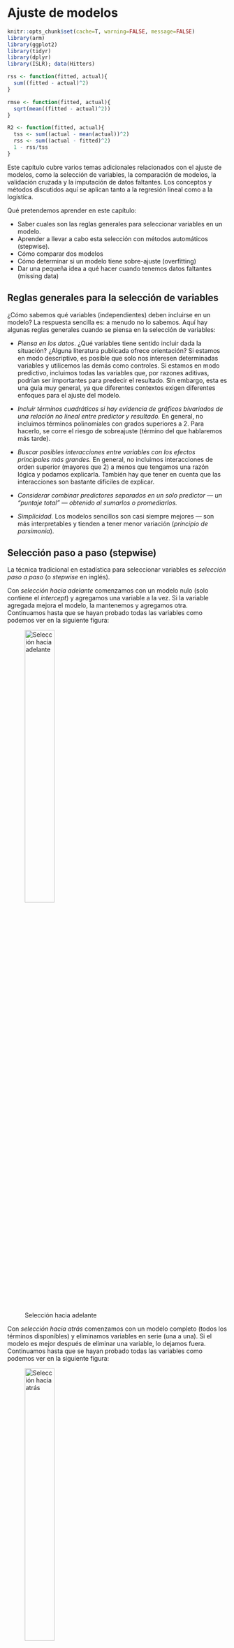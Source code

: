 # Ajuste de modelos

```r
knitr::opts_chunk$set(cache=T, warning=FALSE, message=FALSE)
library(arm)
library(ggplot2)
library(tidyr)
library(dplyr)
library(ISLR); data(Hitters)

rss <- function(fitted, actual){
  sum((fitted - actual)^2)
}

rmse <- function(fitted, actual){
  sqrt(mean((fitted - actual)^2))
}

R2 <- function(fitted, actual){
  tss <- sum((actual - mean(actual))^2)
  rss <- sum((actual - fitted)^2)
  1 - rss/tss
}
```

Este capítulo cubre varios temas adicionales relacionados con el ajuste de modelos, como la selección de variables, la comparación de modelos, la validación cruzada y la imputación de datos faltantes. Los conceptos y métodos discutidos aquí se aplican tanto a la regresión lineal como a la logística.


Qué pretendemos aprender en este capítulo:

- Saber cuales son las reglas generales para seleccionar variables en un modelo.
- Aprender a llevar a cabo esta selección con métodos automáticos (stepwise).
- Cómo comparar dos modelos
- Cómo determinar si un modelo tiene sobre-ajuste (overfitting)
- Dar una pequeña idea a qué hacer cuando tenemos datos faltantes (missing data)


## Reglas generales para la selección de variables

¿Cómo sabemos qué variables (independientes) deben incluirse en un modelo? La respuesta sencilla es: a menudo no lo sabemos. Aquí hay algunas reglas generales cuando se piensa en la selección de variables:

- *Piensa en los datos*. ¿Qué variables tiene sentido incluir dada la situación? ¿Alguna literatura publicada ofrece orientación? Si estamos en modo descriptivo, es posible que solo nos interesen determinadas variables y utilicemos las demás como controles. Si estamos en modo predictivo, incluimos todas las variables que, por razones aditivas, podrían ser importantes para predecir el resultado. Sin embargo, esta es una guía muy general, ya que diferentes contextos exigen diferentes enfoques para el ajuste del modelo.

- *Incluir términos cuadráticos si hay evidencia de gráficos bivariados de una relación no lineal entre predictor y resultado.* En general, no incluimos términos polinomiales con grados superiores a 2. Para hacerlo, se corre el riesgo de sobreajuste (término del que hablaremos más tarde).

- *Buscar posibles interacciones entre variables con los efectos principales más grandes.* En general, no incluimos interacciones de orden superior (mayores que 2) a menos que tengamos una razón lógica y podamos explicarla. También hay que tener en cuenta que las interacciones son bastante difíciles de explicar.

- *Considerar combinar predictores separados en un solo predictor --- un "puntaje total" --- obtenido al sumarlos o promediarlos.*

- *Simplicidad.* Los modelos sencillos son casi siempre mejores --- son más interpretables y tienden a tener menor variación (*principio de parsimonia*).

## Selección paso a paso (stepwise)

La técnica tradicional en estadística para seleccionar variables es *selección paso a paso* (o *stepwise*  en inglés).

Con *selección hacia adelante* comenzamos con un modelo nulo (solo contiene el *intercept*) y agregamos una variable a la vez. Si la variable agregada mejora el modelo, la mantenemos y agregamos otra. Continuamos hasta que se hayan probado todas las variables como podemos ver en la siguiente figura:

![Selección hacia adelante](figures/fwd_stepwise.png){width=40%}

Con *selección hacia atrás* comenzamos con un modelo completo (todos los términos disponibles) y eliminamos variables en serie (una a una). Si el modelo es mejor después de eliminar una variable, lo dejamos fuera. Continuamos hasta que se hayan probado todas las variables  como podemos ver en la siguiente figura:

![Selección hacia atrás](figures/bwd_stepwise.png){width=40%}

*Selección hacia adelante seguida de selección hacia atrás (saltos)*. Consiste en ir realizando en cada paso una selección hacia adelante o hacia atrás en función del mejor paso que podamos hacer.

Desafortunadamente, estos procedimientos de ajuste manual son defectuosos. Dependen del orden en el que se agregan o excluyen las variables y, a menudo, no seleccionarán el mejor modelo. Además, por ejemplo, supongamos que tenemos una base de datos con $k$ = 13 variables predictoras, lo que significa que hay $2^k$ o `r 2^ 13` modelos posibles que podríamos ajustar y eso sin tener encuenta la posible introducción de interacciones o términos polinómicos. Este es un espacio extremadamente grande para buscar el mejor modelo, y la búsqueda es computacionalmente costosa y requiere mucho tiempo. Realizar tal búsqueda manualmente sería prácticamente imposible.

## Comparación de modelos 

Ya estamos familiarizados con los términos $R^2$, RMSE y RSS. Éstos nos servirán como herramientas para comparar modelos. En general, si agregamos una variable y $R ^2$ sube y RMSE / RSS baja, entonces el modelo con la variable adicional siempre es mejor. La cantidad de variación explicada ha aumentado. Sin embargo, como siempre en estadística debemos preguntarnos ¿es este aumento estadísticamente significativo?. Este hecho también introduce un nuevo problema: el sobreajuste. Sabemos que el, $R^2$ ajustado penaliza el ajuste teniendo en cuenta el número de predictores y podría ser una solución. También tenemos otra posibilidad para penalizar la complejidad de los modelos usando métodos de criterio de información como el AIC (Akaike Information Criterion).

$$\mathrm {AIC} = - 2 \ln(L) + 2k$$

donde $k$ es el número de parámetros estimados en el modelo, $L$ es el valor maximizado de la función de verosimilitud del modelo y $ln$ es el logaritmo natural. Dado un conjunto de modelos candidatos para los datos, el modelo preferido es el que tiene el valor de AIC más bajo. Al penalizar por $k$ más grandes (garantizados por el término final, $+ 2k$), AIC intenta protegerse contra el sobreajuste. Es posible, entonces, observar $R^2$ aumentar con la adición de predictores, mientras que AIC baja.

También podemos comparar modelos con una prueba estadística formal utilizando la 
prueba de razón de verosimilitud (LRT por sus siglas en inglés):

$$
2 \times [\ln(L_{a}) - \ln(L_{c})]
$$
donde $\ln(L_{c})$ es el logaritmo de la probabilidad del modelo actual (o basal) y $\ln (L_{a})$ es el logaritmo de la probabilidad del modelo alternativo con predictores adicionales. La función `lrtest ()` en el paquete `lmtest` implementa el test LRT. La función `anova ()` en R base también comparará modelos usando una prueba F.

Vamos a ilustrar algunos de ejemplos de comparación de modelos usando los datos de Hitters del paquete ISLR que tiene información sobre bateadores de la Major League de USA entre los años 1986 y 1987. Estamos interesados en crear un modelo para predecir el salario de los bateadores (variable `Salary`). Partimos de un modelo nulo:

```r
gc()
```


```r
library(ISLR)
data(Hitters)
display(null <- lm(Salary ~ 1, data = Hitters))
round(mean(Hitters$Salary, na.rm = TRUE),2)
```


Un modelo nulo consiste solo en una intersección, cuyo coeficiente, como podemos ver, es solo la media de Salario. La pregunta clave es si a medida que hacemos un modelo más complejo esa complejidad está justificada. Es decir, si agregar predictores no solo reduce el sesgo sino que lo hace sin aumentar indebidamente la varianza. Veámos qué ocurre si agreguamos más predictores.

```r
library(lmtest)
display(h1 <- lm(Salary ~ Hits, data = Hitters))
lrtest(null, h1)
anova(null, h1)
as.matrix(AIC(null, h1))
```

La variable Hits es estadísticamente significativ, ya que el IC del 95% no incluye 0 (4,39 $\pm$ 2 x 0,56) (o el p-valor del test de Score es $<0.05$). Estos tres métodos coinciden en que el modelo con Hits es una mejora con respecto al modelo nulo. En el caso de `lrtest ()` y `anova ()`, el p-valor representa los resultados de una prueba estadística (prueba chi-cuadrado y prueba F, respectivamente) para determinar si el segundo modelo más complejo es un mejor ajuste a los datos. ¿Agregar un predictor adicional, AtBat, mejora aún más el modelo?

```r
display(h2 <- lm(Salary ~ Hits + AtBat, data = Hitters))
lrtest(h1, h2)
anova(h1, h2)
as.matrix(AIC(h1, h2))
```

Los resultados son ambiguos. El $R^2$ aumenta, mientras que AIC, el logaritmo de la probabilidad y el RSS disminuyen, pero la disminución en los dos últimos casos no es estadísticamente significativa. (Este resultado es consistente con el hecho de que AtBat no es en sí mismo estadísticamente significativo, ya que el IC del 95% para AtBat incluye 0: -1.22 $\pm$ 2 x .64). ¿Deberíamos dejar AtBat en el modelo? No mejora mucho el ajuste, si es que lo hace, al tiempo que agrega complejidad. Entonces, deberíamos sacarlo. Desafortunadamente, estas opciones a menudo no son claras, razón por la cual el ajuste de modelos a veces parece más un arte que una ciencia.

Para implementar el método de selección, seguiríamos agregando variables y comparando modelos usando `lrtest ()` o `anova ()` con el fin de encontrar el mejor ajuste posible. Sin embargo, un problema con este procedimiento es que el orden en el que recorremos los predictores afectará nuestras decisiones de selección porque el impacto de cada predictor en el ajuste del modelo depende de la presencia de los demás. Por ejemplo, supongamos que agregamos AtBat más adelante en el proceso de selección:


```r
h3 <- lm(Salary ~ Hits + Years + HmRun + RBI + Walks + Assists, 
         data = Hitters)
h4 <- lm(Salary ~ Hits + Years + HmRun + RBI + Walks + Assists + AtBat,
         data = Hitters)
lrtest(h3, h4)
as.matrix(AIC(h3, h4))
```

Ahora AtBat mejora claramente el ajuste, pero nunca lo hubiéramos descubierto si ya lo hubiéramos descartado. Esto es preocupante. ¿Existe una forma mejor de seleccionar variables? Quizás, veámoslo.

## Métodos de selección automática

Se han desarrollado algoritmos para buscar en el espacio de modelos de manera eficiente el modelo óptimo. Sin embargo, desde el principio conviene tener cuidado con la selección automática de variables. *La elección de variables no debe ser un proceso mecánico.* Debemos, en cambio, buscar comprender el proceso de generación de datos. De hecho, el mayor beneficio de la selección manual por pasos consiste menos en producir un buen modelo que en la comprensión obtenida al ajustar muchos modelos y ver, mediante prueba y error, qué predictores son más reactivos con el resultado. Especialmente cuando se trata de descripción, los algoritmos de selección automática de variables son solo herramientas para explorar sus datos y pensar en modelos.

La función `step ()` en R base automatiza la selección de variables paso a paso usando AIC.


```r
mod.fow <- stats::step(lm(Salary ~ ., data = Hitters), trace = FALSE,
                       direction = "forward")
summary(mod.fow)
```

NOTE: Uso `stats::step()` en vez de `step()` para asegurar que usamos la función `step()` de la librería `stats` ya que la función `step()` también está en otra libería que también está carga a posteriori (`recipies`) y R siempre usa la función que tiene en el nivel más alto.


La selección hacia adelante se estableció en 19 predictores con un $R^2$ de .55. Notamos que no todas las variables son significativas mediante el test de Score (ver columna `Pr(>|t|)`), ya que el criterio de entrada no es del 0.05 si no del 0.1


```r
mod.back <- stats::step(lm(Salary ~ ., data = Hitters), trace = FALSE, 
                        direction = "backward")
summary(mod.back)
```

La selección hacia detrás se estableció en 10 predictores con un $R^2$ de .54. Con muchas menos variables, somos capaces de explicar prácticamente la misma variabilidad. Además prácticamente todas las variables son significativas según el test de score. 


La función `regsubsets ()` en el paquete `leaps` realiza una búsqueda exhaustiva del espacio modelo utilizando el algoritmo de saltos (adelante y atrás) para la selección de variables.


```r
library(leaps)
plot(regsubsets(Salary ~ ., data = Hitters, method = "exhaustive", nbest = 1))
```

El gráfico presenta diferentes modelos que pueden ser buenos candidatos organizados según el BIC ($\mathrm{BIC} = {\ln(n) k - 2 \ ln ({L})}$, donde $L$ es el valor de máxima verosimilitud, $n$ es el número de observaciones, $k$ es el número de parámetros y $ln$ es el logaritmo natural). Como el AIC, el BIC penaliza por la complejidad del modelo. Un BIC más bajo es mejor. El modelo con el BIC más bajo es el bastante simple en la parte superior de la figura: *intercept*, AtBat, Hits, Walks, CRBI, Division y PutOuts. Si reajustamos un modelo con estos predictores usando `lm ()` encontramos que tiene un $R^2$ de .4972 , que tampoco está muy lejos del valor obtenido con un método hacia adelante y con muchísimas menos variables (principio de parsimonia). Notemos que, además, todos los coefecientes de este modelo (a excepción del *intercept*, pero que es necesario introducir) son estadísticamente significativos según el test de score:


```r
mod.regsub <- lm(Salary ~ AtBat + Hits + Walks + CRBI + Division + PutOuts,
                 data = Hitters)
summary(mod.regsub)
```


```
**IMPORTANTE:** ¿Es este modelo realmente mejor? El algoritmo hizo una búsqueda exhaustiva del espacio de modelos y, sin embargo, arrojó un modelo con $R^2$ un poco más bajo. ¿Cómo podría ser mejor? (probablemente lo sea). Si bien el sesgo en este modelo será mayor que en el modelo más grande seleccionado por la función `step ()`, la varianza probablemente sea menor. Recuerde: el sesgo se refiere al rendimiento del modelo dentro de la muestra y la varianza se refiere al rendimiento del modelo fuera de la muestra: cómo se comporta el modelo cuando encuentra nuevos datos. Si el modelo tiene un rendimiento deficiente en datos nuevos, con una gran discrepancia entre el rendimiento dentro y fuera de la muestra, entonces está sobreajustado. AIC, BIC y $R^2$ ajustado penalizan por la complejidad del modelo para evitar el sobreajuste y tenderán a seleccionar modelos con mayor sesgo y menor varianza.
```


## Validación cruzada

La validación cruzada (CV por sus siglas en inglés) es la técnica que usamos para evaluar si un modelo está sobreajustado y para estimar cómo funcionará con nuevos datos.

El sobreajuste es un peligro importante en el análisis predictivo, especialmente cuando se utilizan algoritmos de aprendizaje automático que, sin el ajuste adecuado, puede aprender datos de nuestra muestra casi a la perfección, esencialmente ajustando el ruido (o variabilidad). Cuando se utiliza un modelo de este tipo para predecir nuevos datos, con un ruido (o variabilidad) diferente, el rendimiento del modelo puede ser sorprendentemente malo. Usamos CV para ayudarnos a identificar y evitar tales situaciones. ¿Cómo podemos hacer esto? Muchos algoritmos de aprendizaje automático requieren que el usuario especifique ciertos parámetros (hiper-parámetros). Veremos más adelante que, por ejemplo, necesitaremos especificar un valor para $m$ que corresponde al número de predictores elegidos al azar que se utilizarán en cada división de árbol cuando usemos "random forest" como algoritmo de aprendizaje. Cuanto menor sea $m$, más simple será el árbol. Podemos usar CV para elegir el valor de $m$ que minimiza la variación y reduce el sobreajuste. La regresión lineal no tiene parámetros que debe especificar el usuario, pero la CV aún nos ayuda a evaluar cuánto podría sobreajustarse un modelo a los datos de muestra.


De manera breve, los algoritmos de cross-validation se pueden resumir como:

   - Reserva una parte pequeña de los datos
   - Crea (o entrena) el modelo usando el resto de datos
   - Testa el modelo en los datos reservados.

A continuación se describen algunas de las distintas técnicas de validación cruzada que existen.


### Validación en un conjunto de datos externo

La versión más simple de CV es el llamado método de conjunto de validación, que consta de los siguientes pasos:


1. *Dividir los datos de la muestra en dos partes: un conjunto de entrenamiento y otro de validacións.* Los investigadores usan diferentes proporciones, pero es común seleccionar al azar el 70% de los datos como conjunto de entrenamiento y el 30% como conjunto de prueba o validación. . (Obviamente, debemos tener suficientes datos en la muestra para ajustar un modelo después de dividir los datos). Debido a que CV se basa en un muestreo aleatorio, nuestros resultados variarán a menos que usemos `set.seed ()`. Demostraremos usando los datos de Hitters, usando solo casos completos (esto es importante, no tener missings - veremos más adelante alguna forma de solucionar este problema).

```r
set.seed(123)
Hitters_complete <- Hitters[complete.cases(Hitters), ]
rows <- sample(nrow(Hitters_complete), .7 * nrow(Hitters_complete))
train <- Hitters_complete[rows, ]
test <- Hitters_complete[-rows, ]
```

2. *Ajustar un modelo en el conjunto de entrenamiento* usando un procedimiento de selección de variables apropiado. Crearemos dos modelos para comparar: uno con todas las variables, luego otro con solo las variables elegidas por `regsubsets ()`.

```r
full_model <- lm(Salary ~., data = train)
select_model <- lm(Salary ~ AtBat + Hits + Walks + CRBI + Division + PutOuts, data = train)
```

3. *Utilizar ese modelo para predecir en el conjunto de prueba.* El rendimiento en el conjunto de prueba es la estimación de CV para el rendimiento fuera de la muestra del modelo.


```r
results <- data.frame(Model = c("Modelo completo muestra entrenamiento",
                                "Modelo seleccionado muestra entrenamiento",
                                "Modelo completo muestra validación",
                                "Modelo seleccionado muestra validación"),
                      RMSE = round(c(rmse(fitted(full_model), train$Salary),
                               rmse(fitted(select_model), train$Salary),
                               rmse(predict(full_model, newdata = test), test$Salary), 
                               rmse(predict(select_model, newdata = test), test$Salary)),1))
results
```


Podemos ver que el modelo completo está sobreajustado --- el RMSE dentro de la muestra es mejor que el RMSE fuera de muestra --- mientras que el modelo seleccionado elegido por `regsubsets ()` usando BIC no está sobreajustado. De hecho, el modelo seleccionado funciona mucho mejor fuera de la muestra que dentro de la muestra, aunque este resultado en particular es probablemente una cuestión de azar, una función de división aleatoria que estamos usando. Sin embargo, en general, estos resultados ilustran el peligro de la complejidad del modelo y por qué tiene sentido elegir predictores utilizando medidas de ajuste del modelo que penalicen la complejidad. Los modelos simples tienden a generalizar mejor. Esta figura muestra estas relaciones:

![Sobreajuste](figures/overfit.png)


### Leave-one-out cross validation (LOOCV)

Este método funciona de la siguiente manera:


   - Extrae una observación de los datos y usa el resto para entrenar el modelo
   - Testa el modelo con la observación que ha sido extraída en el paso anterior y guarda el error asociado a esa predicción
   - Repite el proceso para todos los puntos
   - Calcula el error de predicción global usando el promedio de todos los errores estimados en el paso 2.


Veremos más adelante cómo hacer estos cálculos con una libería específica. De momento, para que aprendáis cómo funciona esta metodología, debéis realizar el siguiente ejercicio

-----------------------------------------------------
**EJERCICIO** (Entrega en Moodle: P2-LOOCV):

Crea una función R que lleve a cabo el procedimiento de LOOCV y estima el valor de LOOCV para el modelo completo (`full_model`) y el modelo seleccionado (`select_model`) del ejemplo anterior.
-----------------------------------------------------


### K-fold cross validation (K-fold CV)


La diferencia con LOOCV es que este método evalúa el comportamiento del modelo en un conjunto de datos de distingo tamaño (K). El algoritmo es el siguiente:

   - Separa los datos en k-subconjuntos (k-fold) de forma aleatoria
   - Guarda uno de los subconjuntos de datos y entrena el modelo con el resto de individuos
   - Testa el modelo con los datos resevados y guarda el error de predicción promedio.
   - Repite el proceso hasta que los k subconjuntos hayan servido de muestra test.
   - Calcula el promedio de los k errores que han sido guardados. Este valor es el error de cross-validación y nos sirve para evaluar el comportamiento de nuestro modelo como si lo usáramos en una base de datos externa.


La principal ventaja de este método respecto a LOOCV es el coste computacional. Otra ventaja que no es tan obvia, es que este método a menudo da mejores estimaciones del error del modelo que LOOCV^[James et al. 2014].

Una pregunta típica es cómo se escoje el valor óptimo de K. Valores pequeños de K da estimaciones sesgadas. Por otro lado, valores grandes de K están menos sesgados, pero tienen mucha variabilidad. En la práctica, normalmente se usan valores de k = 5 or k = 10, ya que estos valores se han mostrado de forma empírica como los que tienen tasas de error estimadas no demasiado sesgadas ni con mucha varianza.

Al igual que en el caso anterior veremos unas liberías adecuadas para hacer estos análisis de forma eficiente. De momento realiza el siguiente ejercicio:


-----------------------------------------------------
**EJERCICIO** (Entrega en Moodle: P2-Kfold):

Crea una función R que lleve a cabo el procedimiento de K-fold CV y estima el valor de K-fold CV para el modelo completo (`full_model`) y el modelo seleccionado (`select_model`) del ejemplo anterior. Haz que la función tenga un parámetro que dependa de K, y da los resultados para K=5 y K=10.
-----------------------------------------------------

### Uso de CV para estimar el hiper-parámetro

Si el algoritmo de aprendizaje automático que vamos a utilizar para realizar predicciones tiene un parámetro que controla el comportamiento (por ejemplo grado de polinomio en regresión no lineal, o el número de nodos en árboles de clasificación) éste podría elegirse de forma que minimizara el error de clasificación. Esta selección también puede dar problemas de sobre ajuste ya que podríamos seleccionar de forma que ajustara perféctamente a nuestros datos. 

Para evitar el problema, se puede utilizar cualquiera de las técnicas vistas con anterioridad. Aquí tenemos un ejemplo donde se ha usado un modelo de aprendizaje que se basa en introducir términos polinómicos de varaibles para realizar una mejor predicción mediante regresión lineal usando sólo términos lineales. 

![Sobreajuste según un hiper-parámetro](figures/cv_hyper.png){width=60%}

### Uso de bootstrap 

Si en vez de partir nuestra muestra en $K$ submuestras, realizamos una selección aleatoria de muestras con reemplazamiento, nos encontraremos ante una aproximación de tipo *bootstrap* que es una técnica muy usada en estadística para hacer inferencia cuando la distribución del estadístico es desconocida basada en el remuestreo [[aquí](https://biocosas.github.io/R/100_bootstrap.html) tenéis una descripción sencilla de esta metodología]. 

![Boostrap](figures/bootstrap_1.jpg){width=60%}

![Boostrap](figures/bootstrap_2.png){width=60%}


De manera que el procedimiento *bootstrap* aplicado a regresión sería:

  - Sacar una muestra aleatoria con remplazamiento de tamaño $n$ de nuestros datos (tenemos $n$ observaciones)
  - Guardar las muestras que no han sido seleccionadas (datos de prueba)
  - Entrena el modelo con la muestra *bootstrap*
  - Testa el modelo con los datos de prueba y guarda el error de predicción promedio.
   - Repite el proceso $B$ veces 
   - Calcula el promedio de los $B$ errores que han sido guardados. Este valor es el error *bootstrap* y nos sirve para evaluar el comportamiento de nuestro modelo.

-----------------------------------------------------
**EJERCICIO** (Entrega en Moodle: P2-bootstrap):

Crea una función R que lleve a cabo el procedimiento *boostrap* y estima el valor de este método para el modelo completo (`full_model`) y el modelo seleccionado (`select_model`) del ejemplo anterior. Haz que la función tenga un parámetro que dependa de $B$, y da los resultados para B=25, B=50 y B=100. Comenta brevemente los resultados
-----------------------------------------------------





## Imputación de datos faltantes

La mayoría de métodos para aprendizaje automático requiren casos completos. Sin embargo, los datos reales a menudo tienen observaciones faltantes. La función `lm ()`, analiza casos completos sin indicar nada al usuario, pero ... ¿Deberíamos eliminar estas filas o imputar las observaciones que faltan? Casi siempre es mejor imputar, aunque, en la práctica puede que no valga la pena imputar algunas observaciones faltantes, ya que eliminarlas no suele cambiar el ajuste en absoluto. La imputación de datos faltantes es un tema extenso y complicado; aquí haremos una breve introducción y discutiremos los principales temas a tener en cuenta.

Tipos de valores perdidos:

- *Falta completamente al azar (MCAR por sus siglas en inglés)*: la probabilidad de que falte una observación es la misma para todos los casos. Eliminar los casos que faltan en esta instancia no causará sesgos, aunque es posible que perdamos información.

- *Missing at random (MAR pos sus siglas en inglés)*: la probabilidad de que falte una observación depende de un mecanismo conocido. Por ejemplo, es menos probable que algunos grupos respondan encuestas. Si conocemos la pertenencia a un grupo, podemos eliminar las observaciones faltantes siempre que incluyamos el grupo como factor en una regresión. Sin embargo, generalmente podemos hacer algo mejor que simplemente eliminar estos casos.

- *Missing not at random (MNAR por sus siglas en inglés) *: la probabilidad de que falte una observación depende de algún mecanismo desconocido --- una variable no observada. Tratar los problemas del MNAR es difícil o incluso imposible.


Nos centraremos en los problemas MAR. Una solución simple es completar o *imputar* los valores MAR. Hay dos estrategias principales:

**Imputación simple** reemplaza los valores perdidos según una estadística univariante o un modelo de regresión multivariable. Existen muchas librerías que implementan diferentes métodos (en este curso veremos algunas). En la imputación con medianas imputamos los datos faltantes usando la mediana de la variable que presenta datos faltantes (La mediana es mejor que la media cuando los datos de la columna están sesgados). Podemos imputar también usando KNN o *random forest* creando un modelo multivariante de las observaciones faltantes usando otras variables y usar ese modelo para predecir los valores faltantes.

El problema con la imputación simple, teóricamente, es que la variabilidad de la variable imputada es menor de lo que habría sido la variabilidad en la variable real, creando un sesgo hacia 0 en los coeficientes. Por tanto, mientras que la eliminación pierde información, la imputación única puede provocar sesgos. (Sin embargo, no me queda claro cuán grande es este problema en la práctica).


La **imputación múltiple** aborda estos problemas imputando los valores faltantes con un modelo multivariante, pero agregando la variabilidad de nuevo al volver a incluir la variación del error que normalmente veríamos en los datos. El término "múltiple" en la imputación múltiple se refiere a los múltiples conjuntos de datos creados en el proceso de estimación de los coeficientes de regresión. Los pasos son los siguientes:

1. Crear $m$ conjuntos de datos completos con valores perdidos imputados. Las imputaciones se realizan extrayendo aleatoriamente distribuciones de valores plausibles para cada vector de columna (variables).

2. Ajustar un modelo lineal en cada conjunto de datos imputados y almacene $\hat \beta$s y SE.

3. Promediar los $\hat \beta$s y combinar los SE para producir coeficientes basados en múltiples conjuntos de datos imputados. Específicamente, 

$$\hat \beta_ {j} = \frac {1} {m} \sum_ {i} \hat \beta_ {ij}$$
y

$$s ^ 2_j = \frac {1} {m} \sum_{i} s^2_{ij} + var \hat \beta_ {ij} (1 + 1 / m),$$ 

donde $\hat \beta_{ij}$ y $s_{ij}$ son las estimaciones y los errores estándar del resultado imputado $i^{th}$ para $i=1, ..., m$ y para el parámetro $j^{th}$.

La imputación múltiple funciona mejor para la descripción que para la predicción, y probablemente sea preferible a la imputación única si sólo queremos estimar coeficientes. Para la predicción (como es el caso del aprendizaje automático), normalmente bastará con utilizar imputación simple.

Demostraremos métodos de imputación utilizando los datos de Carseats del paquete ISLR. Este es un conjunto de datos simulado de ventas de asientos de coche, del cual eliminaremos aleatoriamente el 25% de las observaciones usando la función `prodNA ()` en el paquete `missForest` (teniendo cuidado de dejar la variable de resultado, Sales, intacta).


```r
library(missForest)
data(Carseats, package="ISLR")
levels(Carseats$ShelveLoc) <- c("Bad","Medium","Good") # Reordenamos los niveles de la variable

set.seed(123)
carseats_missx <- prodNA(Carseats[,-1], noNA=.25)
carseats_miss <- cbind(Sales=Carseats[, 1], carseats_missx)
glimpse(carseats_miss)
```

Observamos que hay datos faltantes. Podemos tener una estadística global de la falta de información que hay en nuestros tanto de forma numérica mediante la librería `skimr`: 

```r
skimr::skim(carseats_miss)
```

Comprobamos como la falta de información en las variables (excepto 'Sales') es de aproximadamente el 25% (columna `complete_rate` ~ 75%). Pero si tuviéramos que analizar datos de dos o más covariables, el porcentaje de datos completos disminuiría radicalmente. 

```r
# Total de individuos
nrow(carseats_miss)

# Total de individuos con casos completos
carseats_miss %>% complete.cases() %>% sum()
```

Es decir, si tuviéramos que estimar un modelo con todas las variables de nuestra base de datos sólo dispondríamos de información efectiva para 23 individuos del total de 400. 

La librería `VIM` nos puede ayudar a tener esta información de forma gráfica:

```r
library(VIM)
aggr(carseats_miss)
```



Ahora faltan muchas observaciones. Cuando ajustamos un modelo de regresión para la variable Sales observamos que `lm ()` analiza casos completos y se estima un modelo basado en un subconjunto muy pequeño de datos.

```r
display(lm(Sales ~ CompPrice + Income + Advertising + Population + Price, data = carseats_miss))
```

Sólo tenemos 93 observaciones de las 400 originales! Demostraremos la imputación múltiple usando la función `mice ()` de la librería `mice`.  

```r
library(mice)
names(Carseats)
carseats_imp <- mice(carseats_miss, printFlag = F)
```

El objeto `carseats_imp` incluye (entre muchas otras cosas) $m$ conjuntos de datos imputados (la configuración predeterminada es $m$ = 5). Los conjuntos de datos imputados difieren porque las imputaciones se extraen aleatoriamente de distribuciones de valores plausibles. Podemos visualizar la variabilidad de los predictores en estos conjuntos de datos imputados usando la función `densityplot ()`.


```r
library(lattice)
densityplot(carseats_imp)
```

Las líneas azules continuas representan la distribución real de los predictores, mientras que las líneas rojas muestran las distribuciones imputadas. El siguiente paso es usar estos conjuntos de datos imputados para promediar los $\beta$s y los SE utilizando la función `pool ()` de la librería `mice`.


```r
carseats_model_imp <- with(data = carseats_imp, 
     exp = lm(Sales ~ CompPrice + Income + Advertising + Population + Price))
mi <- summary(pool(carseats_model_imp))
```


Estos coeficientes son similares a los del modelo anterior ajustado utilizando los datos no imputados, pero deberían estar más cerca de los valores de la población porque, en lugar de simplemente eliminar los casos incompletos, utiliza información de distribución para hacer suposiciones fundamentadas sobre los datos faltantes. La imputación múltiple funciona mejor para fines de descripción --- estimar coeficientes para informar en un artículo académico, por ejemplo --- pero usarla para predecir nuevos datos es incómodo o imposible, por las siguientes razones:

- Si los nuevos datos están completos, podemos utilizar las estimaciones de coeficientes derivadas de la imputación múltiple en una ecuación de regresión para la predicción. Pero esto es difícil ya que hay que hacerlo manualmente. Usamos los datos originales de Carseats como ilustración.


```r
preds <- mi[1, 2] + 
  mi[2, 2]*Carseats$CompPrice +
  mi[3, 2]*Carseats$Income +
  mi[4, 2]*Carseats$Advertising +
  mi[5, 2]*Carseats$Population +
  mi[6, 2]*Carseats$Price
  
   
head(preds)
```

- Si los nuevos datos no están completos, entonces estos coeficientes imputados son inútiles para predecir en filas con observaciones faltantes. Esto, por ejemplo, es el resultado de intentar predecir utilizando los datos con observaciones faltantes.


```r
preds <- mi[1, 2] + 
  mi[2, 2]*carseats_miss$CompPrice +
  mi[3, 2]*carseats_miss$Income +
  mi[4, 2]*carseats_miss$Advertising +
  mi[5, 2]*carseats_miss$Population +
  mi[6, 2]*carseats_miss$Price
  
   
head(preds)
```


- La imputación múltiple, por lo tanto, no resuelve el principal problema al que nos enfrentamos a menudo con los datos faltantes, que es que, aunque hayamos ajustado con éxito un modelo en nuestros datos, el conjunto de validación también puede tener observaciones faltantes, y nuestras predicciones utilizando esos datos puede no poder realizarse.

- Podríamos usar uno de los conjuntos de datos imputados, pero entonces ya no estamos haciendo imputación múltiple sino imputación simple. En ese momento, los métodos disponibles en el paquete `mice` ya no ofrecen ninguna ventaja especial sobre los de los paquetes `caret` y `missForest`. De hecho, podrían ser peores ya que la función `mice ()` no fue diseñado para producir la mejor imputación individual, sino más bien una gama de imputaciones plausibles.

Usando `caret`, podemos hacer una imputación simple usando knnImpute, medianImpute o bagImpute. Estos métodos solo funcionan para variables numéricas, por lo que crearemos una función personalizada para convertir los factores --- Shelveloc, Urban y US --- en números enteros. (Al usar el conjunto de datos imputados para la regresión, podríamos dejar estas variables como números enteros, siempre que los valores enteros correspondan a los niveles de los factores).


```r
make_df_numeric <- function(df){
  data.frame(sapply(df, function(x) as.numeric(x)))
  }
carseats_miss_num <- make_df_numeric(carseats_miss)
med_imp <- predict(preProcess(carseats_miss_num, method = c("medianImpute")), carseats_miss_num)
knn_imp <- predict(preProcess(carseats_miss_num, method = c("knnImpute")), carseats_miss_num)
bag_imp <- predict(preProcess(carseats_miss_num, method = c("bagImpute")), carseats_miss_num)
```

El paquete `missForest` ofrece otra solución de imputación única, que es más simple que las funciones de `caret` porque maneja datos categóricos automáticamente. Si bien `missForest` funciona bien para conjuntos de datos pequeños y proporciona imputaciones de buena calidad, es muy lento en conjuntos de datos grandes. De hecho, lo mismo ocurrirá con la función `bagImpute ()` de `caret`. En tales casos, podría tener sentido usar la función `medianImpute ()` de `caret` en su lugar que es muy rápida.

```r
mf_imp <- missForest(carseats_miss, verbose = F)
```


Comparemos los errores asociados con estos diferentes métodos de imputación. Podemos hacer esto porque, habiendo creado las observaciones faltantes en primer lugar, podemos comparar las observaciones imputadas con las observaciones verdaderas calculando la suma de los cuadrados de la diferencia. Para las imputaciones usando `mice ()` calculamos los errores para cada uno de los 5 conjuntos de datos imputados. Los resultados de `knnImpute ()` no son comparables porque la función automáticamente centra y escala las variables y los hemos omitido.


```r
comparison <- data.frame(Method = c("mice 1", 
                                    "mice 2", 
                                    "mice 3", 
                                    "mice 4", 
                                    "mice 5", 
                                    "medianImpute", 
                                    "bagImpute", 
                                    "missForest"),
                         RSS = c(rss(make_df_numeric(complete(carseats_imp, 1)), make_df_numeric(Carseats)),
                                 rss(make_df_numeric(complete(carseats_imp, 2)), make_df_numeric(Carseats)),
                                 rss(make_df_numeric(complete(carseats_imp, 3)), make_df_numeric(Carseats)),
                                 rss(make_df_numeric(complete(carseats_imp, 4)), make_df_numeric(Carseats)),
                                 rss(make_df_numeric(complete(carseats_imp, 5)), make_df_numeric(Carseats)),
                                 rss(med_imp, make_df_numeric(Carseats)),
                                 rss(bag_imp, make_df_numeric(Carseats)),
                                 rss(make_df_numeric(mf_imp$ximp), make_df_numeric(Carseats))))
                         
comparison %>%
  mutate(RSS = round(RSS)) %>%
  arrange(RSS)
```



`missforest` obtiene los mejores resultados, aunque medianImpute compara muy bien. Los resultados de `mice` no son muy buenos, probablemente por las razones mencionadas anteriormente: está diseñado para una imputación múltiple, no simple.

